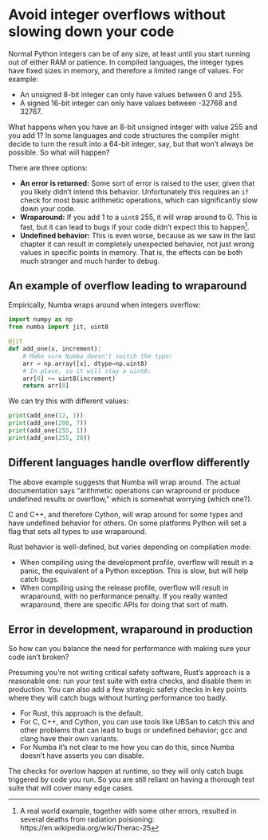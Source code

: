 # Avoid integer overflows without slowing down your code

Normal Python integers can be of any size, at least until you start running out of either RAM or patience.
In compiled languages, the integer types have fixed sizes in memory, and therefore a limited range of values.
For example:

* An unsigned 8-bit integer can only have values between 0 and 255.
* A signed 16-bit integer can only have values between -32768 and 32767.

What happens when you have an 8-bit unsigned integer with value 255 and you add 1?
In some languages and code structures the compiler might decide to turn the result into a 64-bit integer, say, but that won't always be possible.
So what will happen?

There are three options:

* **An error is returned:** Some sort of error is raised to the user, given that you likely didn't intend this behavior.
  Unfortunately this requires an `if` check for most basic arithmetic operations, which can significantly slow down your code.
* **Wraparound:** If you add 1 to a `uint8` 255, it will wrap around to 0.
  This is fast, but it can lead to bugs if your code didn't expect this to happen[^therac-25].
* **Undefined behavior:** This is even worse, because as we saw in the last chapter it can result in completely unexpected behavior, not just wrong values in specific points in memory.
  That is, the effects can be both much stranger and much harder to debug.

[^therac-25]: A real world example, together with some other errors, resulted in several deaths from radiation poisioning: https://en.wikipedia.org/wiki/Therac-25

## An example of overflow leading to wraparound

Empirically, Numba wraps around when integers overflow:

```python
import numpy as np
from numba import jit, uint8

@jit
def add_one(x, increment):
    # Make sure Numba doesn't switch the type:
    arr = np.array([x], dtype=np.uint8)
    # In place, so it will stay a uint8:
    arr[0] += uint8(increment)
    return arr[0]
```

We can try this with different values:

```python
print(add_one(12, 1))
print(add_one(200, 7))
print(add_one(255, 1))
print(add_one(255, 20))
```

## Different languages handle overflow differently

The above example suggests that Numba will wrap around.
The actual documentation says "arithmetic operations can wrapround or produce undefined results or overflow," which is somewhat worrying (which one?).

C and C++, and therefore Cython, will wrap around for some types and have undefined behavior for others.
On some platforms Python will set a flag that sets all types to use wraparound.

Rust behavior is well-defined, but varies depending on compilation mode:

* When compiling using the development profile, overflow will result in a panic, the equivalent of a Python exception.
  This is slow, but will help catch bugs.
* When compiling using the release profile, overflow will result in wraparound, with no performance penalty.
  If you really wanted wraparound, there are specific APIs for doing that sort of math.

## Error in development, wraparound in production

So how can you balance the need for performance with making sure your code isn't broken?

Presuming you're not writing critical safety software, Rust's approach is a reasonable one: run your test suite with extra checks, and disable them in production.
You can also add a few strategic safety checks in key points where they will catch bugs without hurting performance too badly.

* For Rust, this approach is the default.
* For C, C++, and Cython, you can use tools like UBSan to catch this and other problems that can lead to bugs or undefined behavior; gcc and clang have their own variants.
* For Numba it's not clear to me how you can do this, since Numba doesn't have asserts you can disable.

The checks for overlow happen at runtime, so they will only catch bugs triggered by code you run.
So you are still reliant on having a thorough test suite that will cover many edge cases.
